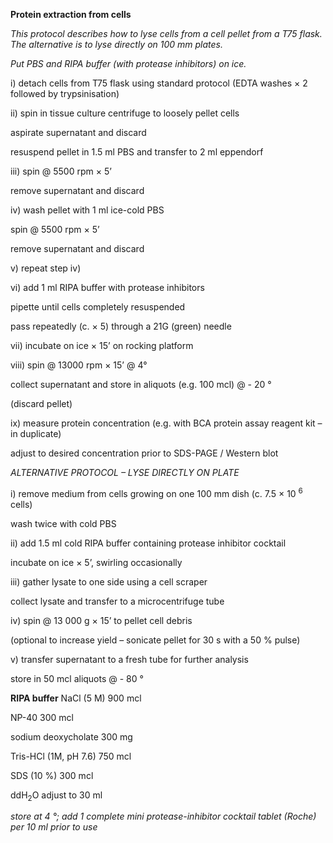 **Protein extraction from cells**

*This protocol describes how to lyse cells from a cell pellet from a T75
flask. The alternative is to lyse directly on 100 mm plates.*

*Put PBS and RIPA buffer (with protease inhibitors) on ice.*

i\) detach cells from T75 flask using standard protocol (EDTA washes × 2
followed by trypsinisation)

ii\) spin in tissue culture centrifuge to loosely pellet cells

aspirate supernatant and discard

resuspend pellet in 1.5 ml PBS and transfer to 2 ml eppendorf

iii\) spin @ 5500 rpm × 5'

remove supernatant and discard

iv\) wash pellet with 1 ml ice-cold PBS

spin @ 5500 rpm × 5'

remove supernatant and discard

v\) repeat step iv)

vi\) add 1 ml RIPA buffer with protease inhibitors

pipette until cells completely resuspended

pass repeatedly (c. × 5) through a 21G (green) needle

vii\) incubate on ice × 15' on rocking platform

viii\) spin @ 13000 rpm × 15' @ 4°

collect supernatant and store in aliquots (e.g. 100 mcl) @ - 20 °

(discard pellet)

ix\) measure protein concentration (e.g. with BCA protein assay reagent
kit -- in duplicate)

adjust to desired concentration prior to SDS-PAGE / Western blot

*ALTERNATIVE PROTOCOL -- LYSE DIRECTLY ON PLATE*

i\) remove medium from cells growing on one 100 mm dish (c. 7.5 × 10 ^6^
cells)

wash twice with cold PBS

ii\) add 1.5 ml cold RIPA buffer containing protease inhibitor cocktail

incubate on ice × 5', swirling occasionally

iii\) gather lysate to one side using a cell scraper

collect lysate and transfer to a microcentrifuge tube

iv\) spin @ 13 000 g × 15' to pellet cell debris

(optional to increase yield -- sonicate pellet for 30 s with a 50 %
pulse)

v\) transfer supernatant to a fresh tube for further analysis

store in 50 mcl aliquots @ - 80 °

**RIPA buffer** NaCl (5 M) 900 mcl

NP-40 300 mcl

sodium deoxycholate 300 mg

Tris-HCl (1M, pH 7.6) 750 mcl

SDS (10 %) 300 mcl

ddH~2~O adjust to 30 ml

*store at 4 °; add 1 complete mini protease-inhibitor cocktail tablet
(Roche) per 10 ml prior to use*
